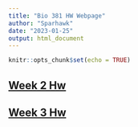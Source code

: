 ```yaml
---
title: "Bio 381 HW Webpage"
author: "Sparhawk"
date: "2023-01-25"
output: html_document
---
```


```r
knitr::opts_chunk$set(echo = TRUE)
```




## [Week 2 Hw](Homework2.html)

## [Week 3 Hw](Homework3.html)

